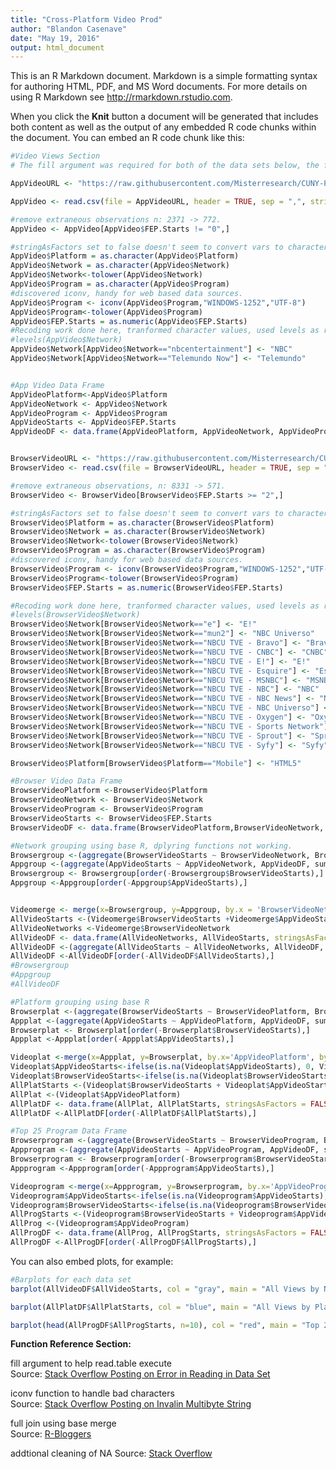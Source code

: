 ```yaml
---
title: "Cross-Platform Video Prod"
author: "Blandon Casenave"
date: "May 19, 2016"
output: html_document
---
```


This is an R Markdown document. Markdown is a simple formatting syntax for authoring HTML, PDF, and MS Word documents. For more details on using R Markdown see <http://rmarkdown.rstudio.com>.

When you click the **Knit** button a document will be generated that includes both content as well as the output of any embedded R code chunks within the document. You can embed an R code chunk like this:

```r
#Video Views Section
# The fill argument was required for both of the data sets below, the first time I encountered the error scan message.

AppVideoURL <- "https://raw.githubusercontent.com/Misterresearch/CUNY-Projects/master/ottmobile.csv"

AppVideo <- read.csv(file = AppVideoURL, header = TRUE, sep = ",", strip.white = TRUE, na.strings = "", fill = TRUE)

#remove extraneous observations n: 2371 -> 772.
AppVideo <- AppVideo[AppVideo$FEP.Starts != "0",]

#stringAsFactors set to false doesn't seem to convert vars to characters.
AppVideo$Platform = as.character(AppVideo$Platform)
AppVideo$Network = as.character(AppVideo$Network)
AppVideo$Network<-tolower(AppVideo$Network)
AppVideo$Program = as.character(AppVideo$Program)
#discovered iconv, handy for web based data sources.
AppVideo$Program <- iconv(AppVideo$Program,"WINDOWS-1252","UTF-8")
AppVideo$Program<-tolower(AppVideo$Program)
AppVideo$FEP.Starts = as.numeric(AppVideo$FEP.Starts)
#Recoding work done here, tranformed character values, used levels as reference.
#levels(AppVideo$Network)
AppVideo$Network[AppVideo$Network=="nbcentertainment"] <- "NBC"
AppVideo$Network[AppVideo$Network=="Telemundo Now"] <- "Telemundo"


#App Video Data Frame
AppVideoPlatform<-AppVideo$Platform
AppVideoNetwork <- AppVideo$Network
AppVideoProgram <- AppVideo$Program
AppVideoStarts <- AppVideo$FEP.Starts
AppVideoDF <- data.frame(AppVideoPlatform, AppVideoNetwork, AppVideoProgram, AppVideoStarts, row.names = NULL, check.rows = FALSE, stringsAsFactors = FALSE)


BrowserVideoURL <- "https://raw.githubusercontent.com/Misterresearch/CUNY-Projects/master/browser.csv"
BrowserVideo <- read.csv(file = BrowserVideoURL, header = TRUE, sep = ",", strip.white = TRUE, na.strings = "", fill = TRUE)

#remove extraneous observations, n: 8331 -> 571.
BrowserVideo <- BrowserVideo[BrowserVideo$FEP.Starts >= "2",]

#stringAsFactors set to false doesn't seem to convert vars to characters.
BrowserVideo$Platform = as.character(BrowserVideo$Platform)
BrowserVideo$Network = as.character(BrowserVideo$Network)
BrowserVideo$Network<-tolower(BrowserVideo$Network)
BrowserVideo$Program = as.character(BrowserVideo$Program)
#discovered iconv, handy for web based data sources.
BrowserVideo$Program <- iconv(BrowserVideo$Program,"WINDOWS-1252","UTF-8")
BrowserVideo$Program<-tolower(BrowserVideo$Program)
BrowserVideo$FEP.Starts = as.numeric(BrowserVideo$FEP.Starts)

#Recoding work done here, tranformed character values, used levels as reference.
#levels(BrowserVideo$Network)
BrowserVideo$Network[BrowserVideo$Network=="e"] <- "E!"
BrowserVideo$Network[BrowserVideo$Network=="mun2"] <- "NBC Universo"
BrowserVideo$Network[BrowserVideo$Network=="NBCU TVE - Bravo"] <- "Bravo"
BrowserVideo$Network[BrowserVideo$Network=="NBCU TVE - CNBC"] <- "CNBC"
BrowserVideo$Network[BrowserVideo$Network=="NBCU TVE - E!"] <- "E!"
BrowserVideo$Network[BrowserVideo$Network=="NBCU TVE - Esquire"] <- "Esquire"
BrowserVideo$Network[BrowserVideo$Network=="NBCU TVE - MSNBC"] <- "MSNBC"
BrowserVideo$Network[BrowserVideo$Network=="NBCU TVE - NBC"] <- "NBC"
BrowserVideo$Network[BrowserVideo$Network=="NBCU TVE - NBC News"] <- "NBC News"
BrowserVideo$Network[BrowserVideo$Network=="NBCU TVE - NBC Universo"] <- "NBC Universo"
BrowserVideo$Network[BrowserVideo$Network=="NBCU TVE - Oxygen"] <- "Oxygen"
BrowserVideo$Network[BrowserVideo$Network=="NBCU TVE - Sports Network"] <- "Sports Network"
BrowserVideo$Network[BrowserVideo$Network=="NBCU TVE - Sprout"] <- "Sprout"
BrowserVideo$Network[BrowserVideo$Network=="NBCU TVE - Syfy"] <- "Syfy"

BrowserVideo$Platform[BrowserVideo$Platform=="Mobile"] <- "HTML5"

#Browser Video Data Frame
BrowserVideoPlatform <-BrowserVideo$Platform
BrowserVideoNetwork <- BrowserVideo$Network
BrowserVideoProgram <- BrowserVideo$Program
BrowserVideoStarts <- BrowserVideo$FEP.Starts
BrowserVideoDF <- data.frame(BrowserVideoPlatform,BrowserVideoNetwork, BrowserVideoProgram, BrowserVideoStarts, stringsAsFactors = FALSE)

#Network grouping using base R, dplyring functions not working.
Browsergroup <-(aggregate(BrowserVideoStarts ~ BrowserVideoNetwork, BrowserVideoDF, sum))
Appgroup <-(aggregate(AppVideoStarts ~ AppVideoNetwork, AppVideoDF, sum))
Browsergroup <- Browsergroup[order(-Browsergroup$BrowserVideoStarts),]
Appgroup <-Appgroup[order(-Appgroup$AppVideoStarts),]


Videomerge <- merge(x=Browsergroup, y=Appgroup, by.x = 'BrowserVideoNetwork', by.y = 'AppVideoNetwork')
AllVideoStarts <-(Videomerge$BrowserVideoStarts +Videomerge$AppVideoStarts)
AllVideoNetworks <-Videomerge$BrowserVideoNetwork
AllVideoDF <- data.frame(AllVideoNetworks, AllVideoStarts, stringsAsFactors = FALSE)
AllVideoDF <-(aggregate(AllVideoStarts ~ AllVideoNetworks, AllVideoDF, sum))
AllVideoDF <-AllVideoDF[order(-AllVideoDF$AllVideoStarts),]
#Browsergroup
#Appgroup
#AllVideoDF

#Platform grouping using base R
Browserplat <-(aggregate(BrowserVideoStarts ~ BrowserVideoPlatform, BrowserVideoDF, sum))
Appplat <-(aggregate(AppVideoStarts ~ AppVideoPlatform, AppVideoDF, sum))
Browserplat <- Browserplat[order(-Browserplat$BrowserVideoStarts),]
Appplat <-Appplat[order(-Appplat$AppVideoStarts),]

Videoplat <-merge(x=Appplat, y=Browserplat, by.x='AppVideoPlatform', by.y='BrowserVideoPlatform', all = TRUE)
Videoplat$AppVideoStarts<-ifelse(is.na(Videoplat$AppVideoStarts), 0, Videoplat$AppVideoStarts)
Videoplat$BrowserVideoStarts<-ifelse(is.na(Videoplat$BrowserVideoStarts), 0, Videoplat$BrowserVideoStarts)
AllPlatStarts <-(Videoplat$BrowserVideoStarts + Videoplat$AppVideoStarts)
AllPlat <-(Videoplat$AppVideoPlatform)
AllPlatDF <- data.frame(AllPlat, AllPlatStarts, stringsAsFactors = FALSE)
AllPlatDF <-AllPlatDF[order(-AllPlatDF$AllPlatStarts),]

#Top 25 Program Data Frame
Browserprogram <-(aggregate(BrowserVideoStarts ~ BrowserVideoProgram, BrowserVideoDF, sum))
Appprogram <-(aggregate(AppVideoStarts ~ AppVideoProgram, AppVideoDF, sum))
Browserprogram <- Browserprogram[order(-Browserprogram$BrowserVideoStarts),]
Appprogram <-Appprogram[order(-Appprogram$AppVideoStarts),]

Videoprogram <-merge(x=Appprogram, y=Browserprogram, by.x='AppVideoProgram', by.y='BrowserVideoProgram', all = TRUE)
Videoprogram$AppVideoStarts<-ifelse(is.na(Videoprogram$AppVideoStarts), 0, Videoprogram$AppVideoStarts)
Videoprogram$BrowserVideoStarts<-ifelse(is.na(Videoprogram$BrowserVideoStarts), 0, Videoprogram$BrowserVideoStarts)
AllProgStarts <-(Videoprogram$BrowserVideoStarts + Videoprogram$AppVideoStarts)
AllProg <-(Videoprogram$AppVideoProgram)
AllProgDF <- data.frame(AllProg, AllProgStarts, stringsAsFactors = FALSE)
AllProgDF <-AllProgDF[order(-AllProgDF$AllProgStarts),]

```

You can also embed plots, for example:

```r
#Barplots for each data set
barplot(AllVideoDF$AllVideoStarts, col = "gray", main = "All Views by Network", xlab = "Video Starts", border = "blue", horiz = FALSE, beside = TRUE, names.arg = AllVideoDF$AllVideoNetworks, cex.names = .6, cex.axis = .6, las=2)

barplot(AllPlatDF$AllPlatStarts, col = "blue", main = "All Views by Platform", xlab = "Video Starts", border = "red", horiz = FALSE, beside = TRUE, names.arg = AllPlatDF$AllPlat, cex.names = .6, cex.axis = .6, las=2)

barplot(head(AllProgDF$AllProgStarts, n=10), col = "red", main = "Top 25 Programs", xlab = "Video Starts", border = "blue", horiz = FALSE, beside = TRUE, names.arg = head(AllProgDF$AllProg, n=10), cex.names = .6, cex.axis = .6, las=2)
```

<b>Function Reference Section:</b>

fill argument to help read.table execute<br>
Source: <a href=http://stackoverflow.com/questions/18161009/error-in-reading-in-data-set-in-r>Stack Overflow Posting on Error in Reading in Data Set</a>

iconv function to handle bad characters<br>
Source: <a href=http://stackoverflow.com/questions/13187605/error-in-tolower-invalid-multibyte-string>Stack Overflow Posting on Invalin Multibyte String</a>

full join using base merge<br>
Source: <a href=http://www.r-bloggers.com/joining-data-frames-in-r/>R-Bloggers</a>

addtional cleaning of NA
Source: <a href=http://stackoverflow.com/questions/2613420/handling-missing-incomplete-data-in-r-is-there-function-to-mask-but-not-remove>Stack Overflow</a>